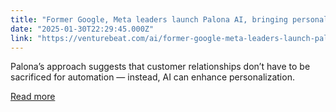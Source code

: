 ```yaml
---
title: "Former Google, Meta leaders launch Palona AI, bringing personalized, emotive customer agents to non-techie enterprises"
date: "2025-01-30T22:29:45.000Z"
link: "https://venturebeat.com/ai/former-google-meta-leaders-launch-palona-ai-bringing-personalized-emotive-customer-agents-to-non-techie-enterprises/"
---
```


Palona’s approach suggests that customer relationships don’t have to be sacrificed for automation — instead, AI can enhance personalization.

[Read more](https://venturebeat.com/ai/former-google-meta-leaders-launch-palona-ai-bringing-personalized-emotive-customer-agents-to-non-techie-enterprises/)
